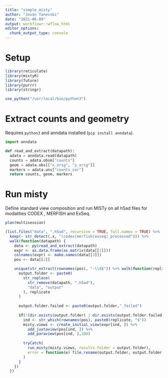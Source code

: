 ```yaml
---
title: "simple_misty"
author: "Jovan Tanevski"
date: "2021-06-09"
output: workflowr::wflow_html
editor_options:
  chunk_output_type: console
---
```


# Setup

```r
library(reticulate)
library(mistyR)
library(future)
library(purrr)
library(stringr)

use_python("/usr/local/bin/python3")
```


# Extract counts and geometry

Requires `python3` and anndata installed (`pip install anndata`).

```python
import anndata

def read_and_extract(datapath):
  adata = anndata.read(datapath)
  counts = adata.obsm["counts"]
  geom = adata.obs[["x_orig", "y_orig"]]
  markers = adata.uns["counts_var"]
  return counts, geom, markers

```

# Run misty 

Define standard view composition and run MISTy on all h5ad files for modalities CODEX , MERFISH and ExSeq.


```r
plan(multisession)

(list.files("data", ".h5ad", recursive = TRUE, full.names = TRUE) %>%
  keep(~ str_detect(.x, "(codex|merfish|exseq)_processed"))) %>%
  walk(function(datapath) {
    data <- py$read_and_extract(datapath)
    expr <- as.data.frame(as.matrix(data[[1]]))
    colnames(expr) <- make.names(data[[3]])
    pos <- data[[2]]

    unique(str_extract(rownames(pos), "-\\d$")) %>% walk(function(replicate) {
      output.folder <- paste0(
        str_replace(
          str_remove(datapath, ".h5ad"),
          "data", "output"
        ), replicate
      )
      
      output.folder.failed <- paste0(output.folder,"_failed")
      
      if(!(dir.exists(output.folder) | dir.exists(output.folder.failed))){
        ind <- str_which(rownames(pos), paste0(replicate, "$"))
        misty.views <- create_initial_view(expr[ind, ]) %>%
          add_juxtaview(pos[ind, ]) %>%
          add_paraview(pos[ind, ],100)
  
        tryCatch(
          run_misty(misty.views, results.folder = output.folder),
          error = function(e) file.rename(output.folder, output.folder.failed)
        )
      }
    })
  })
```
